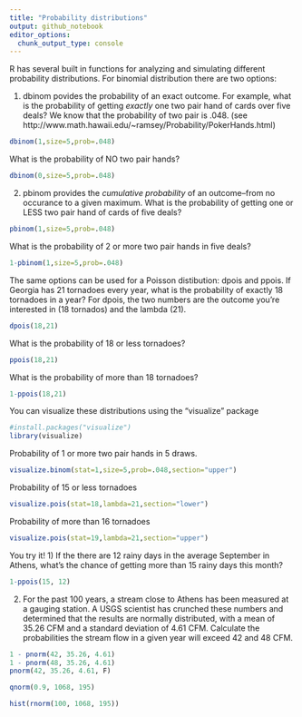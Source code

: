```yaml
---
title: "Probability distributions"
output: github_notebook
editor_options: 
  chunk_output_type: console
---
```


R has several built in functions for analyzing and simulating different probability distributions. For binomial distribution there are two options:

1) dbinom povides the probability of an exact outcome. For example, what is the probability of getting *exactly* one two pair hand of cards over five deals? We know that the probability of two pair is .048. (see http://www.math.hawaii.edu/~ramsey/Probability/PokerHands.html)

```r
dbinom(1,size=5,prob=.048)
```

What is the probability of NO two pair hands?

```r
dbinom(0,size=5,prob=.048)
```

2) pbinom provides the *cumulative probability* of an outcome--from no occurance to a given maximum.
What is the probability of getting one or LESS two pair hand of cards of five deals?

```r
pbinom(1,size=5,prob=.048)
```

What is the probability of 2 or more two pair hands in five deals?

```r
1-pbinom(1,size=5,prob=.048)
```

The same options can be used for a Poisson distibution: dpois and ppois. If Georgia has 21 tornadoes every year, what is the probability of exactly 18 tornadoes in a year? For dpois, the two numbers are the outcome you're interested in (18 tornados) and the lambda (21).

```r
dpois(18,21)
```

What is the probability of 18 or less tornadoes?

```r
ppois(18,21)
```

What is the probability of more than 18 tornadoes?

```r
1-ppois(18,21)
```

You can visualize these distributions using the "visualize" package

```r
#install.packages("visualize")
library(visualize)
```

Probability of 1 or more two pair hands in 5 draws.
```r
visualize.binom(stat=1,size=5,prob=.048,section="upper")  
```

Probability of 15 or less tornadoes
```r
visualize.pois(stat=18,lambda=21,section="lower")
```

Probability of more than 16 tornadoes
```r
visualize.pois(stat=19,lambda=21,section="upper")
```


You try it!
1) If the there are 12 rainy days in the average September in Athens, what's the chance of getting more than 15 rainy days this month?

```r
1-ppois(15, 12)
```

2) For the past 100 years, a stream close to Athens has been measured at a gauging station. A USGS scientist has crunched these numbers and determined that the results are normally distributed, with a mean of 35.26 CFM and a standard deviation of 4.61 CFM. Calculate the probabilities the stream flow in a given year will exceed 42 and 48 CFM.

```r
1 - pnorm(42, 35.26, 4.61)
1 - pnorm(48, 35.26, 4.61)
pnorm(42, 35.26, 4.61, F)

qnorm(0.9, 1068, 195)

hist(rnorm(100, 1068, 195))
```
